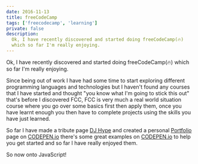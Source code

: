 ```yaml
---
date: 2016-11-13
title: freeCodeCamp
tags: ['freecodecamp', 'learning']
private: false
description:
  Ok, I have recently discovered and started doing freeCodeCamp(🔥)
  which so far I'm really enjoying.
---
```


Ok, I have recently discovered and started doing freeCodeCamp(🔥)
which so far I'm really enjoying.

Since being out of work I have had some time to start exploring
different programming languages and technologies but I haven't found
any courses that I have started and thought "you know what I'm going
to stick this out" that's before I discovered FCC, FCC is very much a
real world situation course where you go over some basics first then
apply them, once you have learnt enough you then have to complete
projects using the skills you have just learned.

So far I have made a tribute page
[DJ Hype](http://codepen.io/spences10/full/NbqZob/) and created a
personal [Portfolio](http://codepen.io/spences10/full/NbGXoy/) page on
[CODEPEN.io](http://codepen.io/spences10/) there's some great examples
on [CODEPEN.io](http://codepen.io/) to help you get started and so far
I have really enjoyed them.

So now onto JavaScript!
